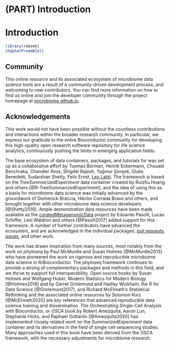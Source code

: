 # (PART) Introduction {-}

# Introduction {#introduction}

```r
library(rebook)
chapterPreamble()
```




## Community

This online resource and its associated ecosystem of microbiome data
science tools are a result of a community-driven development process,
and welcoming to new contributors. You can find more information on
how to find us online and join the developer community through the
project homepage at
[microbiome.github.io](https://microbiome.github.io).



## Acknowledgements

This work would not have been possible without the countless
contributions and interactions within the broader research
community. In particular, we express our gratitude to the entire
Bioconductor community for developing this high-quality open research
software repository for life science analytics, continuously pushing
the limits in emerging application fields.

The base ecosystem of data containers, packages, and tutorials for was
set up as a collaborative effort by Tuomas Borman, Henrik Eckermann,
Chouaib Benchraka, Chandler Ross, Shigdel Rajesh, Yağmur Şimşek,
Giulio Benedetti, Sudarshan Shetty, Felix Ernst, [Leo
Lahti](http://www.iki.fi/Leo.Lahti). The framework is based on the
_TreeSummarizedExperiment_ data container created by Ruizhu Huang and
others [@R-TreeSummarizedExperiment], and the idea of using this as a
basis for microbiome data science was initially advanced by the
groundwork of Domenick Braccia, Héctor Corrada Bravo and others, and
brought together with other microbiome data science developers
[@Shetty2019]. Ample demonstration data resources have been made
available as the
[curatedMetagenomicData](https://waldronlab.io/curatedMetagenomicData/)
project by Edoardo Pasolli, Lucas Schiffer, Levi Waldron and others
[@Pasolli2017] added support for this framework. A number of further
contributors have advanced the ecosystem, and are acknowledged in the
individual packages, [pull
requests](https://github.com/microbiome/OMA/graphs/contributors),
[issues](https://github.com/microbiome/OMA/issues), and other work.

The work has drawn inspiration from many sources, most
notably from the work on _phyloseq_ by Paul McMurdie and Susan Holmes
[@McMurdie2013] who have pioneered the work on rigorous and
reproducible microbiome data science in R/Bioconductor. The phyloseq
framework continues to provide a strong of complementary packages and
methods in this field, and we thrive to support full
interoperability. Open source books by Susan Holmes and Wolfgang
Huber, Modern Statistics for Modern Biology [@Holmes2019] and by
Garret Grolemund and Hadley Wickham, the R for Data Science
[@Grolemund2017], and Richard McElreath's Statistical Rethinking and
the associated online resources by Solomon Kurz [@McElreath2020] are
key references that advanced reproducible data science training and
dissemination. The Orchestrating Single-Cell Analysis with
Bioconductor, or _OSCA_ book by Robert Amezquita, Aaron Lun, Stephanie
Hicks, and Raphael Gottardo [@Amezquita2020] has implemented closely
related work on the _SummarizedExperiment_ data container and its
derivatives in the field of single cell sequencing studies. Many
approaches used in this book have been derived from the OSCA
framework, with the necessary adjustments for microbiome research.









